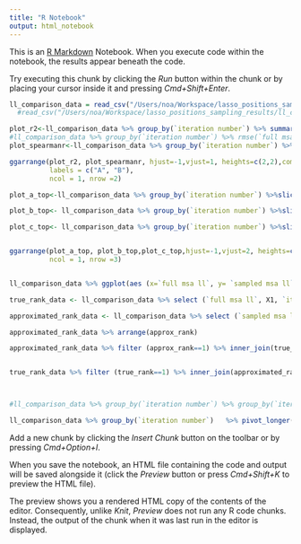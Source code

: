 ```yaml
---
title: "R Notebook"
output: html_notebook
---
```


This is an [R Markdown](http://rmarkdown.rstudio.com) Notebook. When you execute code within the notebook, the results appear beneath the code. 

Try executing this chunk by clicking the *Run* button within the chunk or by placing your cursor inside it and pressing *Cmd+Shift+Enter*. 

```r
ll_comparison_data = read_csv("/Users/noa/Workspace/lasso_positions_sampling_results/ll_comparison_df_800_0.1_borowik.csv")
  #read_csv("/Users/noa/Workspace/lasso_positions_sampling_results/ll_comparison_df_400_0.1_job0.csv")
```



```r
plot_r2<-ll_comparison_data %>% group_by(`iteration number`) %>% summarise(R_2 = cor(`full msa ll`, `sampled msa ll`)**2) %>% ungroup() %>% ggplot(aes(x=as.factor(`iteration number`), y= R_2)) + geom_point(size=3) + geom_line(group = 1)+ xlab("iteration_number") + ggtitle("R2 between true and approximated LL")
#ll_comparison_data %>% group_by(`iteration number`) %>% rmse(`full msa ll`, `sampled msa ll`)  
plot_spearmanr<-ll_comparison_data %>% group_by(`iteration number`) %>% summarise(spearman_r = cor(`full msa ll`, `sampled msa ll`, method = 'spearman')) %>% ggplot(aes(x=as.factor(`iteration number`), y= spearman_r)) + geom_point(size=3) +geom_line(group = 1 )+ xlab("iteration_number") + ggtitle("Spearman-R between true and approximated LL")

ggarrange(plot_r2, plot_spearmanr, hjust=-1,vjust=1, heights=c(2,2),common.legend=TRUE,
          labels = c("A", "B"),
          ncol = 1, nrow =2)

plot_a_top<-ll_comparison_data %>% group_by(`iteration number`) %>%slice_max(order_by =`full msa ll`, n = 30) %>% summarise(spearman_r = cor(`full msa ll`, `sampled msa ll`, method = 'spearman')) %>% ggplot(aes(x=as.factor(`iteration number`), y= spearman_r)) + geom_point(size=3) +geom_line(group = 1 ) + xlab("iteration_number") + ggtitle ("Spearman R of top  neighbours")

plot_b_top<- ll_comparison_data %>% group_by(`iteration number`) %>%slice_max(order_by =`full msa ll`, n = 30)  %>% summarise(full_data_variance = sqrt(var(`full msa ll`))) %>%  ggplot(aes (x=as.factor(`iteration number`), y= `full_data_variance`)) + geom_point() +geom_line(group = 1) + ggtitle("True LL variance of top  neighbours") + xlab("iteration_number")

plot_c_top<- ll_comparison_data %>% group_by(`iteration number`) %>%slice_max(order_by =`sampled msa ll`, n = 30)  %>% summarise(sampled_data_variance = sqrt(var(`sampled msa ll`))) %>%  ggplot(aes (x=as.factor(`iteration number`), y= `sampled_data_variance`)) + geom_point() +geom_line(group = 1) + ggtitle("Sampled LL variance of top  neighbours") + xlab("iteration_number")


ggarrange(plot_a_top, plot_b_top,plot_c_top,hjust=-1,vjust=2, heights=c(2,2),common.legend=TRUE,
          ncol = 1, nrow =3)


ll_comparison_data %>% ggplot(aes (x=`full msa ll`, y= `sampled msa ll`, colour = as.factor(`iteration number`))) + geom_point()  + ggtitle ("Sampled MSA LL vs True MSA LL")

```

```r
true_rank_data <- ll_comparison_data %>% select (`full msa ll`, X1, `iteration number`) %>% group_by(`iteration number`) %>% mutate(true_rank = dense_rank(desc(`full msa ll`)))

approximated_rank_data <- ll_comparison_data %>% select (`sampled msa ll`, X1, `iteration number`) %>% group_by(`iteration number`) %>% mutate(approx_rank = dense_rank(desc(`sampled msa ll`)))

approximated_rank_data %>% arrange(approx_rank)

approximated_rank_data %>% filter (approx_rank==1) %>% inner_join(true_rank_data) %>% ggplot (aes(x = as.factor(`iteration number`), y=true_rank)) + geom_point(size=3) + geom_line (group=1) + xlab ("iteration") + ggtitle ("True ranks of approximated best SPR neighbours at each iteration")


true_rank_data %>% filter (true_rank==1) %>% inner_join(approximated_rank_data ) %>% ggplot (aes(x = as.factor(`iteration number`), y=approx_rank)) + geom_point(size=3) + geom_line (group=1) + xlab ("iteration") + ggtitle ("Approx ranks of true best SPR neighbours at each iteration")



#ll_comparison_data %>% group_by(`iteration number`) %>% group_by(`iteration number`) %>% filter (`sampled msa ll` == max (`sampled msa ll`)) %>% #inner_join(ll_comparison_data, by = `iteration number`)
```



```r
ll_comparison_data %>% group_by(`iteration number`)   %>% pivot_longer(cols = c("full msa ll","sampled msa ll"), names_to = "LL_type", values_to = "LL") %>% group_by(LL_type, `iteration number`) %>% filter (LL == max (LL)) %>% ggplot (aes(x = as.factor(`iteration number`), y=LL, color = LL_type)) + geom_point(size=1) +geom_text(aes(label=X1),hjust=0, vjust=0) + xlab("spr iteration") + ggtitle("Chosen SPR neighbour at each iteration")


```





Add a new chunk by clicking the *Insert Chunk* button on the toolbar or by pressing *Cmd+Option+I*.

When you save the notebook, an HTML file containing the code and output will be saved alongside it (click the *Preview* button or press *Cmd+Shift+K* to preview the HTML file). 

The preview shows you a rendered HTML copy of the contents of the editor. Consequently, unlike *Knit*, *Preview* does not run any R code chunks. Instead, the output of the chunk when it was last run in the editor is displayed.


